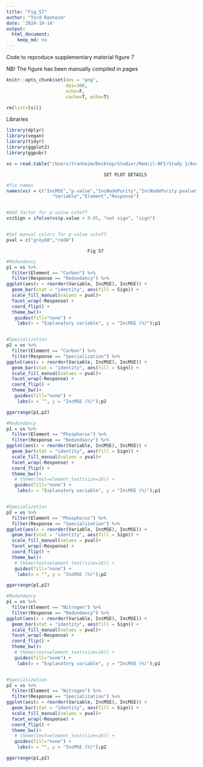 ```yaml
---
title: "Fig_S7"
author: "Tord Ranheim"
date: '2024-10-14'
output:
  html_document:
    keep_md: no
---
```



Code to reproduce supplementary material figure 7

NB! The figure has been manually compiled in pages


```r
knitr::opts_chunk$set(dev = "png",
                      dpi=300,
                      echo=F,
                      cache=T, echo=T)
```


```r
rm(list=ls())
```


Libraries
```r
library(dplyr)
library(vegan)
library(tidyr)
library(ggplot2)
library(ggpubr)
```



```r

vs = read.table("/Users/tranheim/Desktop/Studier/Remiil-NFI/Study 1/Analyses/Functional redundancy/Framework/Variable selection/Results/results_variable_selection.txt")

```


                                        SET PLOT DETAILS
#############################################################################################

```r

#fix names
names(vs) = c("IncMSE","p.value","IncNodePurity","IncNodePurity.pvalue",
                 "Variable","Element","Response")


#Add factor for p-value cutoff
vs$Sign = ifelse(vs$p.value > 0.05, "not sign", "sign")


#Set manual colors for p-value cutoff
pval = c("grey60","red4")

```


                                  Fig S7
#############################################################################################

```r

#Redundancy
p1 = vs %>% 
  filter(Element == "Carbon") %>%
  filter(Response == "Redundancy") %>%
ggplot(aes(x = reorder(Variable, IncMSE), IncMSE)) +
  geom_bar(stat = "identity", aes(fill = Sign)) +
  scale_fill_manual(values = pval)+
  facet_wrap(~Response) +
  coord_flip() +
  theme_bw()+
   guides(fill="none") + 
    labs(x = "Explanatory variable", y = "IncMSE (%)");p1


#Specialization
p2 = vs %>% 
  filter(Element == "Carbon") %>%
  filter(Response == "Specialization") %>%
ggplot(aes(x = reorder(Variable, IncMSE), IncMSE)) +
  geom_bar(stat = "identity", aes(fill = Sign)) +
  scale_fill_manual(values = pval)+
  facet_wrap(~Response) +
  coord_flip() +
  theme_bw()+
   guides(fill="none") + 
    labs(x = "", y = "IncMSE (%)");p2

ggarrange(p1,p2)

```




```r

#Redundancy
p1 = vs %>% 
  filter(Element == "Phosphorus") %>%
  filter(Response == "Redundancy") %>%
ggplot(aes(x = reorder(Variable, IncMSE), IncMSE)) +
  geom_bar(stat = "identity", aes(fill = Sign)) +
  scale_fill_manual(values = pval)+
  facet_wrap(~Response) +
  coord_flip() +
  theme_bw()+
   # theme(text=element_text(size=16)) +
   guides(fill="none") + 
    labs(x = "Explanatory variable", y = "IncMSE (%)");p1


#Specialization
p2 = vs %>% 
  filter(Element == "Phosphorus") %>%
  filter(Response == "Specialization") %>%
ggplot(aes(x = reorder(Variable, IncMSE), IncMSE)) +
  geom_bar(stat = "identity", aes(fill = Sign)) +
  scale_fill_manual(values = pval)+
  facet_wrap(~Response) +
  coord_flip() +
  theme_bw()+
   # theme(text=element_text(size=16)) +
   guides(fill="none") + 
    labs(x = "", y = "IncMSE (%)");p2

ggarrange(p1,p2)

```


```r

#Redundancy
p1 = vs %>% 
  filter(Element == "Nitrogen") %>%
  filter(Response == "Redundancy") %>%
ggplot(aes(x = reorder(Variable, IncMSE), IncMSE)) +
  geom_bar(stat = "identity", aes(fill = Sign)) +
  scale_fill_manual(values = pval)+
  facet_wrap(~Response) +
  coord_flip() +
  theme_bw()+
   # theme(text=element_text(size=16)) +
   guides(fill="none") + 
    labs(x = "Explanatory variable", y = "IncMSE (%)");p1


#Specialization
p2 = vs %>% 
  filter(Element == "Nitrogen") %>%
  filter(Response == "Specialization") %>%
ggplot(aes(x = reorder(Variable, IncMSE), IncMSE)) +
  geom_bar(stat = "identity", aes(fill = Sign)) +
  scale_fill_manual(values = pval)+
  facet_wrap(~Response) +
  coord_flip() +
  theme_bw()+
   # theme(text=element_text(size=16)) +
   guides(fill="none") + 
    labs(x = "", y = "IncMSE (%)");p2

ggarrange(p1,p2)

```

